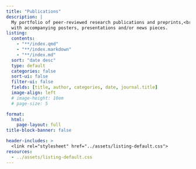```yaml
---
title: "Publications" 
description: |
  My portfolio of peer-reviewed research publications and preprints,<br>
  with accompanying posters, presentations and/or news pieces.
listing: 
  contents: 
    - "**/index.qmd"
    - "**/index.markdown"
    - "**/index.md"
  sort: "date desc"
  type: default
  categories: false
  sort-ui: false
  filter-ui: false
  fields: [title, author, categories, date, journal.title]
  image-align: left
  # image-height: 10em
  # page-size: 5

format: 
  html: 
    page-layout: full
title-block-banner: false

header-includes: >
  <link rel="stylesheet" href="../assets/listing-default.css">
resources:
  - ../assets/listing-default.css
---
```

